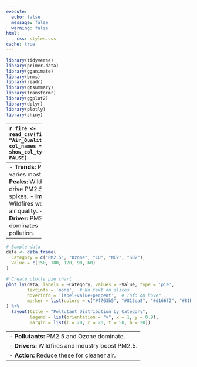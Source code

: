 ```yaml
---
execute: 
  echo: false
  message: false
  warning: false
html:
    css: styles.css
cache: true
---
```



```r
library(tidyverse)
library(primer.data)
library(gganimate)
library(brms)
library(readr)
library(gtsummary)
library(transformr)
library(ggplot2)
library(dplyr)
library(plotly)
library(shiny)
```

---------
```r
fire <- read_csv(file = "Air_Quality.csv", col_names = TRUE, show_col_types = FALSE)
```

```r
data <- data.frame(
  Date = rep(seq(as.Date("2023-01-01"), as.Date("2023-01-05"), by = "days"), each = 3),
  Pollutant = rep(c("PM2.5", "Ozone", "CO"), times = 5),
  AQI = c(150, 120, 90, 200, 180, 110, 180, 160, 130, 210, 190, 120, 170, 150, 100)
)

animated_bar <- ggplot(data, aes(x = reorder(Pollutant, -AQI), y = AQI, fill = Pollutant)) +
  geom_bar(stat = "identity") +
  labs(title = "Air Quality Index Over Time", 
       subtitle = "Date: {frame_time}", 
       x = "Pollutant", 
       y = "AQI") +
  scale_fill_manual(values = c(
  "#F06292", 
    "#D81B60", 
    "#D5006D"  
  )) +
  theme_minimal() +
  theme(legend.position = "none") +
  transition_time(Date) +
  ease_aes('linear')

animate(animated_bar, nframes = 100, fps = 10)

```
PM2.5 - fine particulate matter made of dust, soot, and chemicals that pose serious health risks.




-------------
- **Trends:** PM2.5 varies most.  
- **Peaks:** Wildfires drive PM2.5 spikes.  
- **Impact:** Wildfires worsen air quality.  
- **Driver:** PM2.5 dominates pollution.    
----------


```r
# Sample data
data <- data.frame(
  Category = c("PM2.5", "Ozone", "CO", "NO2", "SO2"),
  Value = c(150, 180, 120, 90, 60)
)

# Create plotly pie chart
plot_ly(data, labels = ~Category, values = ~Value, type = 'pie',
        textinfo = 'none',  # No text on slices
        hoverinfo = 'label+value+percent',  # Info on hover
        marker = list(colors = c("#f763b5", "#813ea8", "#d166f2", "#81D4FA", "#1976D2"))
) %>%
  layout(title = "Pollutant Distribution by Category",
         legend = list(orientation = "v", x = 1, y = 0.9),
         margin = list(l = 20, r = 20, t = 50, b = 20))

```
-----------
- **Pollutants:** PM2.5 and Ozone dominate.  
- **Drivers:** Wildfires and industry boost PM2.5.  
- **Action:** Reduce these for cleaner air.  
--------
